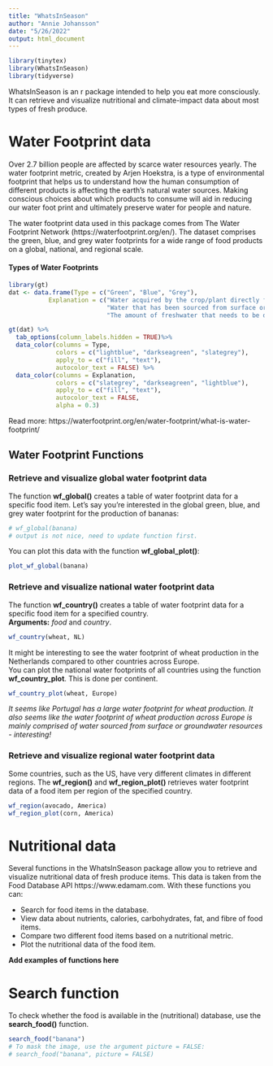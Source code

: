 ```yaml
---
title: "WhatsInSeason"
author: "Annie Johansson"
date: "5/26/2022"
output: html_document
---
```


```r

library(tinytex)
library(WhatsInSeason)
library(tidyverse)

```


WhatsInSeason is an r package intended to help you eat more consciously. It can retrieve and visualize nutritional and climate-impact data about most types of fresh produce.  

# Water Footprint data 

Over 2.7 billion people are affected by scarce water resources yearly. The water footprint metric, created by Arjen Hoekstra, is a type of environmental footprint that helps us to understand how the human consumption of different products is affecting the earth's natural water sources. Making conscious choices about which products to consume will aid in reducing our water foot print and ultimately preserve water for people and nature.  

The water footprint data used in this package comes from The Water Footprint Network (https://waterfootprint.org/en/). The dataset comprises the green, blue, and grey water footprints for a wide range of food products on a global, national, and regional scale.  

#### Types of Water Footprints

```r
library(gt)
dat <- data.frame(Type = c("Green", "Blue", "Grey"), 
           Explanation = c("Water acquired by the crop/plant directly from natural sources, such as precipitation.", 
                           "Water that has been sourced from surface or groundwater resources.", 
                           "The amount of freshwater that needs to be discharged into the water source to remove pollutants and meet water quality standards."))

gt(dat) %>% 
  tab_options(column_labels.hidden = TRUE)%>% 
  data_color(columns = Type, 
             colors = c("lightblue", "darkseagreen", "slategrey"),
             apply_to = c("fill", "text"),
             autocolor_text = FALSE) %>% 
  data_color(columns = Explanation, 
             colors = c("slategrey", "darkseagreen", "lightblue"),
             apply_to = c("fill", "text"),
             autocolor_text = FALSE, 
             alpha = 0.3) 
```
Read more: https://waterfootprint.org/en/water-footprint/what-is-water-footprint/ 

## Water Footprint Functions 

### Retrieve and visualize global water footprint data 

The function **wf_global()** creates a table of water footprint data for a specific food item. 
Let's say you're interested in the global green, blue, and grey water footprint for the production of bananas: 


```r
# wf_global(banana) 
# output is not nice, need to update function first. 
```
  
  You can plot this data with the function **wf_global_plot()**:  
```r
plot_wf_global(banana)
```

### Retrieve and visualize national water footprint data 

The function **wf_country()** creates a table of water footprint data for a specific food item for a specified country.  
**Arguments:**  _food_ and _country_.  

<!-- You should input the country name according the FIPS country codes. -->
<!-- ```{r, eval = FALSE} -->
<!-- countries() -->
<!-- ``` -->
<!-- Use this function to retrieve the country codes for each country. -->

```r
wf_country(wheat, NL)
```

It might be interesting to see the water footprint of wheat production in the Netherlands compared to other countries across Europe.  
You can  plot the national water footprints of all countries using the function **wf_country_plot**. This is done per continent.  

```r
wf_country_plot(wheat, Europe)
```
  
_It seems like Portugal has a large water footprint for wheat production. It also seems like the water footprint of wheat production across Europe is mainly comprised of water sourced from surface or groundwater resources - interesting!_  

### Retrieve and visualize regional water footprint data 

Some countries, such as the US, have very different climates in different regions. The **wf_region()** and **wf_region_plot()** retrieves water footprint data of a food item per region of the specified country. 

```r
wf_region(avocado, America)
wf_region_plot(corn, America)
```

# Nutritional data  
  
Several functions in the WhatsInSeason package allow you to retrieve and visualize nutritional data of fresh produce items. This data is taken from the Food Database API  https://www.edamam.com. With these functions you can:  
  
* Search for food items in the database.  
* View data about nutrients, calories, carbohydrates, fat, and fibre of food items.  
* Compare two different food items based on a nutritional metric.  
* Plot the nutritional data of the food item.

**Add examples of functions here** 

# Search function 

To check whether the food is available in the (nutritional) database, use the **search_food()** function. 

```r
search_food("banana")
# To mask the image, use the argument picture = FALSE: 
# search_food("banana", picture = FALSE)
```

  





